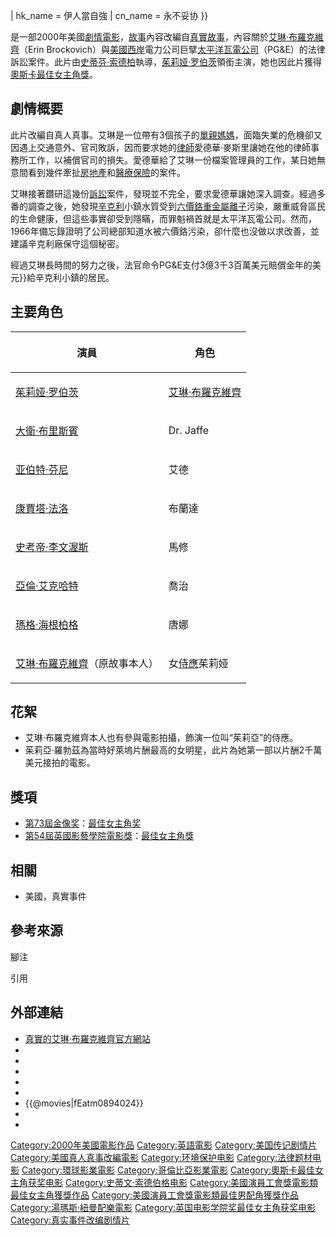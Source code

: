 {{noteTA
|T=zh-hans:永不妥协;zh-hk:伊人當自強;zh-tw:永不妥協;
|G1=Show
|1=zh-hans:永不妥协;zh-hk:伊人當自強;zh-tw:永不妥協;
|2=zh-hans:太平洋瓦電公司;zh-hant:太平洋煤氣電力公司;
}}
{{Infobox_Film 
| name = 永不妥協
| original_name = ''Erin Brockovich''
| image = ErinBrockovichDVDCover.jpg|250px 
| caption = 《永不妥協》DVD封面 
| director = [[史蒂芬·索德柏|史蒂芬·索德柏]] 
| writer = [[蘇珊那·葛蘭特|蘇珊那·葛蘭特]] 
| starring = [[茱莉娅·罗伯茨|茱莉娅·罗伯茨]]<br>[[亞伯特·芬尼|亞伯特·芬尼]]<br>[[亞倫·艾克哈特|亞倫·艾克哈特]]
| producer = 丹尼·德維多<br>麥可·山柏<br>史黛西·雪兒 
| music = 湯瑪士·紐曼 
| cinematography = 愛德華·拉屈曼 
| distributor= （美国）[[環球影業|環球影業]]<br>（其他）[[新力影業|新力影業]] 
| released = {{flagicon|USA}}{{Film date|2000|03|17}}<br />{{flagicon|TWN}}{{Film date|2000|04|29}}<ref name="atmovies-fEatm0894024"/>
| runtime = 130分鐘
| country = {{USA}}
| language = [[英語|英語]]
| budget = 約 $5100萬[[美元|美元]]
| gross = 全球約2億5650萬[[美元|美元]]
| amg_id = 1:184310
| imdb_id = 0195685
| tw_name = 永不妥協<ref name="atmovies-fEatm0894024">{{@movies|fEatm0894024}}</ref>
| hk_name = 伊人當自強
| cn_name = 永不妥协
}}

{{作品名稱|name=''Erin Brockovich''|hk=伊人當自強|tw=永不妥協|equiv-cn=tw}}是一部2000年美國[[劇情片|劇情]][[電影|電影]]，[[故事|故事]]內容改編自[[艾琳·布羅克維齊|真實故事]]，內容關於[[艾琳·布羅克維齊|艾琳·布羅克維齊]]（Erin Brockovich）與[[美國西岸|美國西岸]]電力公司巨擘[[太平洋瓦電公司|太平洋瓦電公司]]（PG&E）的法律訴訟案件。此片由[[史蒂芬·索德柏|史蒂芬·索德柏]]執導，[[茱莉娅·罗伯茨|茱莉娅·罗伯茨]]領銜主演，她也因此片獲得[[奧斯卡最佳女主角獎|奧斯卡最佳女主角獎]]。

==劇情概要==
此片改編自真人真事。艾琳是一位帶有3個孩子的[[單親家庭|單親媽媽]]，面臨失業的危機卻又因遇上交通意外、官司敗訴，因而要求她的[[律師|律師]]愛德華·麥斯里讓她在他的律師事務所工作，以補償官司的損失。愛德華給了艾琳一份檔案管理員的工作，某日她無意間看到幾件牽扯[[房地產|房地產]]和[[醫療保險|醫療保險]]的案件。

艾琳接著鑽研這幾份[[訴訟|訴訟]]案件，發現並不完全，要求愛德華讓她深入調查。經過多番的調查之後，她發現[[辛克利|辛克利]]小鎮水質受到[[六價鉻|六價鉻]][[重金屬|重金屬]][[離子|離子]]污染，嚴重威脅區民的生命健康，但這些事實卻受到隱瞞，而罪魁禍首就是太平洋瓦電公司。然而，1966年備忘錄證明了公司總部知道水被六價鉻污染，卻什麼也沒做以求改善，並建議辛克利廠保守這個秘密。

經過艾琳長時間的努力之後，法官命令PG&E支付3億3千3百萬美元賠償金{{efn|name= bill-price1996 |1996年美元，相当于{{#time:Y}}年的{{Formatprice|{{Inflation|US|333000000|1996}}}}美元}}給辛克利小鎮的居民。

==主要角色==
{| class="wikitable"
|-
! 演員 !! 角色
|-
| [[茱莉娅·罗伯茨|茱莉娅·罗伯茨]] || [[艾琳·布羅克維齊|艾琳·布羅克維齊]]
|-
| [[大衛·布里斯賓|大衛·布里斯賓]] || Dr. Jaffe
|-
| [[亚伯特·芬尼|亚伯特·芬尼]] || 艾德
|-
| [[康賈塔·法洛|康賈塔·法洛]] || 布蘭達
|-
| [[史考帝·李文渥斯|史考帝·李文渥斯]] || 馬修
|-
| [[亞倫·艾克哈特|亞倫·艾克哈特]] || 喬治
|-
| [[瑪格·海根柏格|瑪格·海根柏格]] || 唐娜
|-
| [[艾琳·布羅克維齊|艾琳·布羅克維齊]]（原故事本人） || 女[[侍應|侍應]]茱莉娅
|}

==花絮==
*艾琳·布羅克維齊本人也有參與電影拍攝，飾演一位叫“茱莉亞”的侍應。
*茱莉亞·羅勃茲為當時好萊塢片酬最高的女明星，此片為她第一部以片酬2千萬美元接拍的電影。

== 獎項 ==
*[[第73屆奧斯卡金像獎|第73屆]][[奧斯卡金像獎|金像奖]]：[[奥斯卡最佳女主角奖|最佳女主角奖]]
*[[第54屆英國影藝學院電影獎|第54屆英國影藝學院電影獎]]：[[英國電影學院獎最佳女主角|最佳女主角獎]]

== 相關 ==
* 美國{{tsl|en|Hinkley groundwater contamination|欣克利地下水污染}}，真實事件

== 參考來源 ==
;腳注
{{notelist|iger=|1}}
;引用
{{reflist|1}}

==外部連結==
* [http://www.brockovich.com/ 真實的艾琳·布羅克維齊官方網站] {{Wayback|url=http://www.brockovich.com/ |date=20071012232855 }}
* {{imdb title|id=0195685|title=Erin Brockovich}}
* {{mojo title|id=erinbrockovich|title=Erin Brockovich}}
* {{rotten-tomatoes|id=erin_brockovich|title=Erin Brockovich}}
* {{Allmovie title|184310}}
* {{Metacritic film|erin-brockovich}}
* {{@movies|fEatm0894024}}
* {{mtime|12484}}
* {{douban}}

{{史蒂文·索德伯格}}
{{DEFAULTSORT:Erin Brockovich}}
[[Category:2000年美國電影作品|Category:2000年美國電影作品]]
[[Category:英語電影|Category:英語電影]]
[[Category:美国传记剧情片|Category:美国传记剧情片]]
[[Category:美國真人真事改編電影|Category:美國真人真事改編電影]]
[[Category:环境保护电影|Category:环境保护电影]]
[[Category:法律题材电影|Category:法律题材电影]]
[[Category:環球影業電影|Category:環球影業電影]]
[[Category:哥倫比亞影業電影|Category:哥倫比亞影業電影]]
[[Category:奧斯卡最佳女主角获奖电影|Category:奧斯卡最佳女主角获奖电影]]
[[Category:史蒂文·索德伯格电影|Category:史蒂文·索德伯格电影]]
[[Category:美國演員工會獎電影類最佳女主角獲獎作品|Category:美國演員工會獎電影類最佳女主角獲獎作品]]
[[Category:美國演員工會獎電影類最佳男配角獲獎作品|Category:美國演員工會獎電影類最佳男配角獲獎作品]]
[[Category:湯瑪斯·紐曼配樂電影|Category:湯瑪斯·紐曼配樂電影]]
[[Category:英国电影学院奖最佳女主角获奖电影|Category:英国电影学院奖最佳女主角获奖电影]]
[[Category:真实事件改编剧情片|Category:真实事件改编剧情片]]
